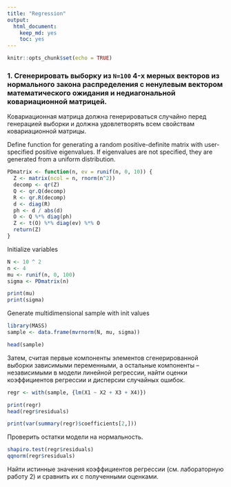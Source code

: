 ```yaml
---
title: "Regression"
output: 
  html_document: 
    keep_md: yes
    toc: yes
---
```


```r
knitr::opts_chunk$set(echo = TRUE)
```


### 1. Сгенерировать выборку из `N=100` 4-х мерных векторов из нормального закона распределения с ненулевым вектором математического ожидания и недиагональной ковариационной матрицей.

Ковариационная матрица должна генерироваться случайно перед генерацией выборки и должна удовлетворять всем свойствам ковариационной матрицы.

Define function for generating a random positive-definite matrix with user-specified positive eigenvalues. If eigenvalues are not specified, they are generated from a uniform distribution.
```r
PDmatrix <- function(n, ev = runif(n, 0, 10)) {
  Z <- matrix(ncol = n, rnorm(n^2))
  decomp <- qr(Z)
  Q <- qr.Q(decomp) 
  R <- qr.R(decomp)
  d <- diag(R)
  ph <- d / abs(d)
  O <- Q %*% diag(ph)
  Z <- t(O) %*% diag(ev) %*% O
  return(Z)
}
```

Initialize variables
```r
N <- 10 ^ 2
n <- 4
mu <- runif(n, 0, 100)
sigma <- PDmatrix(n)

print(mu)
print(sigma)
```


Generate multidimensional sample with init values
```r
library(MASS)
sample <- data.frame(mvrnorm(N, mu, sigma))

head(sample)
```

Затем, считая первые компоненты элементов сгенерированной выборки зависимыми переменными, а остальные компоненты -- независимыми в модели линейной регрессии, найти оценки коэффициентов регрессии и дисперсии случайных ошибок. 
```r
regr <- with(sample, {lm(X1 ~ X2 + X3 + X4)})

print(regr)
head(regr$residuals)

print(var(summary(regr)$coefficients[2,]))
```

Проверить остатки модели на нормальность.
```r
shapiro.test(regr$residuals)
qqnorm(regr$residuals)
```

Найти истинные значения коэффициентов регрессии (см. лабораторную работу 2) и сравнить их с полученными оценками.